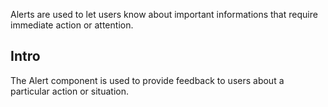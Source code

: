 
<Meta of={AlertStories} />

<Title>Alert</Title>

<Subtitle>Alerts are used to let users know about important informations that require immediate action or attention.</Subtitle>

## Intro

The Alert component is used to provide feedback to users about a particular action or situation.

<Figma url="https://www.figma.com/file/9FDwjR8lYvincseDkKypC4/Component-Documentations?type=design&node-id=875-74282&mode=design&t=TmzvWHORUEwU92pr-4" />

